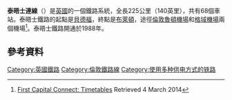 {{expand|time=2016-09-13T08:58:11+00:00}}
{{Infobox rail line
|box_width   = auto
|name        = Thameslink
|color       =
|logo        =
|logo_width  =
|image       = 700110 - London Blackfriars 3T13.JPG
|image_width = 321px
|caption     = 
|type        = [[通勤鐵路|通勤鐵路]]，[[郊區鐵路|郊區鐵路]]
|system      = [[英國全國鐵路|英國全國鐵路]]
|status      = 營運中
|locale      = [[東英格蘭|東英格蘭]]<br>[[大倫敦|大倫敦]]<br>[[東南英格蘭|東南英格蘭]]
|start       = [[Bedford_railway_station|Bedford]]/[[Luton_railway_station|Luton]]/[[St_Albans_City_railway_station|St Albans]]
|end         = [[Brighton_railway_station|Brighton]]/[[Sutton_railway_station_(London)|Sutton]]/{{rws|Sevenoaks}}
|stations    = 68 
|routes      = 5
|ridership   =
|open        = 1988
|close       =
|owner       = [[英國全國鐵路|英國全國鐵路]]
|operator    = [[Thameslink_and_Great_Northern|Thameslink]]
|character   =
|depot       = Bedford<br>Cricklewood<br>Three Bridges
|stock       = {{link-en|英國鐵路319型電聯車|British Rail Class 319}}<br>{{link-en| 英國鐵路377型電聯車|British Rail Class 377}} ''[[Electrostar|Electrostar]]''<br>{{link-en|英國鐵路387型電聯車|British Rail Class 387}} ''Electrostar''<br>{{link-en|英國鐵路700型電聯車|British Rail Class 700}} ''Desiro City'' (from 2016)
|linelength  =
|tracklength =
|notrack     = 2-4
|gauge       = {{RailGauge|sg|allk=on}}
|el          = [[25_kV_AC|25 kV 50hz AC]]<br>750 [[Volt|V]] [[Direct_Current|DC]] [[third_rail|third rail]]
|speed_mph   = 100
|speed       =  maximum
|elevation   =
<!--
|map         = {{泰晤士連線RDT}}
-->
}}
{{泰晤士連線RDT}}
'''泰晤士連線'''（{{lang-en|Thameslink}}）是[[英國|英國]]的一個鐵路系統，全長225公里（140英里），共有68個車站。泰晤士鐵路的起點是[[貝德福|貝德福]]，終點是[[布萊頓|布萊頓]]，途徑[[倫敦魯頓機場|倫敦魯頓機場]]和[[格域機場|格域機場]]兩個機場<ref name="Thameslink Timetable">[http://www.firstcapitalconnect.co.uk/plan-your-journey/timetables/show-all/ First Capital Connect: Timetables] {{webarchive|url=https://web.archive.org/web/20140804175154/http://www.firstcapitalconnect.co.uk/plan-your-journey/timetables/show-all/ |date=2014-08-04 }} Retrieved 4 March 2014</ref>。泰晤士鐵路開通於1988年。

==參考資料==
{{reflist}}

{{UK-rail-transit-stub}}
[[Category:英國鐵路|Category:英國鐵路]]
[[Category:倫敦鐵路線|Category:倫敦鐵路線]]
[[Category:使用多种供电方式的铁路|Category:使用多种供电方式的铁路]]